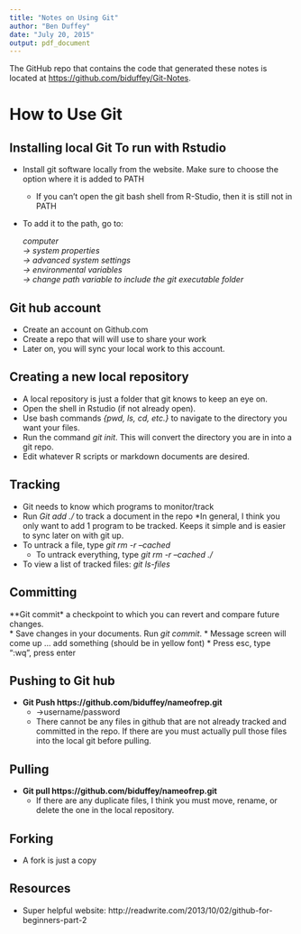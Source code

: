 ```yaml
---
title: "Notes on Using Git"
author: "Ben Duffey"
date: "July 20, 2015"
output: pdf_document
---
```


The GitHub repo that contains the code that generated these notes is located at <https://github.com/biduffey/Git-Notes>.

# How to Use Git

## Installing local Git To run with Rstudio
  * Install git software locally from the website. Make sure to choose the option where it is added to PATH  
    * If you can't open the git bash shell from R-Studio, then it is still not in PATH
  * To add it to the path, go to:  
      
      *computer*  
      *->  system properties*  
      *->  advanced system settings*     
      *->  environmental variables*  
      *->  change path variable to include the git executable folder*  

## Git hub account
  * Create an account on Github.com
  * Create a repo that will will use to share your work
  * Later on, you will sync your local work to this account. 

## Creating a new local repository
  * A local repository is just a folder that git knows to keep an eye on. 
  * Open the shell in Rstudio (if not already open).
  * Use bash commands *{pwd, ls, cd, etc.}* to navigate to the directory you want your files.
  * Run the command *git init*. This will convert the directory you are in into a git repo. 
  * Edit whatever R scripts or markdown documents are desired.

## Tracking 
  * Git needs to know which programs to monitor/track
  * Run *Git add ./<document>* to track a document in the repo
    *In general, I think you only want to add 1 program to be tracked. Keeps it simple and is easier to sync later on with git up. 
  * To untrack a file, type *git rm -r --cached <document>*
    * To untrack everything, type *git rm -r --cached ./*
  * To view a list of tracked files: *git ls-files*

## Committing
  **Git commit* a checkpoint to which you can revert and compare future changes.  
    * Save changes in your documents. Run *git commit*.
    * Message screen will come up … add something (should be in yellow font)
      * Press esc, type “:wq”, press enter

## Pushing to Git hub
  * **Git Push https://github.com/biduffey/nameofrep.git**
    * ->username/password
    * There cannot be any files in github that are not already tracked and committed in the repo.  If there are you must actually pull those files into the local git before pulling. 

## Pulling
  * **Git pull https://github.com/biduffey/nameofrep.git**
    * If there are any duplicate files, I think you must move, rename, or delete the one in the local repository. 

## Forking
  * A fork is just a copy
	
## Resources
  * Super helpful website: http://readwrite.com/2013/10/02/github-for-beginners-part-2 
